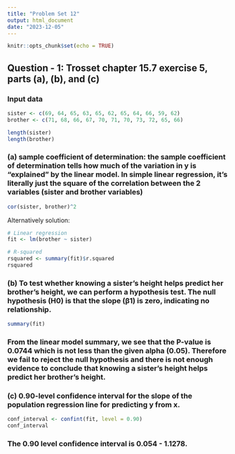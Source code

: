 ```yaml
---
title: "Problem Set 12"
output: html_document
date: "2023-12-05"
---
```


```r
knitr::opts_chunk$set(echo = TRUE)
```

## Question - 1: Trosset chapter 15.7 exercise 5, parts (a), (b), and (c)

### Input data
```r
sister <- c(69, 64, 65, 63, 65, 62, 65, 64, 66, 59, 62)
brother <- c(71, 68, 66, 67, 70, 71, 70, 73, 72, 65, 66)

length(sister)
length(brother)
```

### (a) sample coefficient of determination: the sample coefficient of determination tells how much of the variation in y is “explained” by the linear model. In simple linear regression, it’s literally just the square of the correlation between the 2 variables (sister and brother variables)

```r
cor(sister, brother)^2
```
Alternatively solution:
```r
# Linear regression
fit <- lm(brother ~ sister)

# R-squared
rsquared <- summary(fit)$r.squared
rsquared
```
### (b) To test whether knowing a sister's height helps predict her brother's height, we can perform a hypothesis test. The null hypothesis (H0) is that the slope (β1) is zero, indicating no relationship.
```r
summary(fit)
```
### From the linear model summary, we see that the P-value is 0.0744 which is not less than the given alpha (0.05). Therefore we fail to reject the null hypothesis and there is not enough evidence to conclude that knowing a sister's height helps predict her brother's height.

### (c) 0.90-level confidence interval for the slope of the population regression line for predicting y from x.
```r
conf_interval <- confint(fit, level = 0.90)
conf_interval
```
### The 0.90 level confidence interval is 0.054 - 1.1278.

